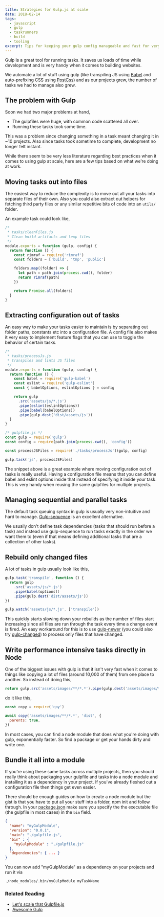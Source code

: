 ```yaml
---
title: Strategies for Gulp.js at scale
date: 2018-02-14
tags:
  - javascript
  - gulp
  - taskrunners
  - build
  - tooling
excerpt: Tips for keeping your gulp config manageable and fast for very large websites. Based on what we do for the docs and help pages at Zoho.
---
```


Gulp is a great tool for running tasks. It saves us loads of time while development and is very handy when it comes to building websites.

We automate a lot of stuff using gulp (like transpiling JS using [Babel](https://babeljs.io/) and auto-prefixing CSS using [PostCss](http://postcss.org/)) and as our projects grew, the number of tasks we had to manage also grew.

## The problem with Gulp

Soon we had two major problems at hand,

- The gulpfiles were huge, with common code scattered all over.
- Running these tasks took some time.

This was a problem since changing something in a task meant changing it in ~10 projects. Also since tasks took sometime to complete, development no longer felt instant.

While there seem to be very less literature regarding best practices when it comes to using gulp at scale, here are a few tips based on what we're doing at work.

## Moving tasks out into files

The easiest way to reduce the complexity is to move out all your tasks into separate files of their own. Also you could also extract out helpers for fetching third party files or any similar repetitive bits of code into an `utils/` folder.

An example task could look like,

```javascript
/*
 * tasks/cleanFiles.js
 * Clean build artifacts and temp files
 */
module.exports = function (gulp, config) {
  return function () {
    const rimraf = require('rimraf')
    const folders = ['build', 'tmp', 'public']

    folders.map((folder) => {
      let path = path.join(process.cwd(), folder)
      return rimraf(path)
    })

    return Promise.all(folders)
  }
}
```

## Extracting configuration out of tasks

An easy way to make your tasks easier to maintain is by separating out folder paths, constants etc into a configuration file. A config file also makes it very easy to implement feature flags that you can use to toggle the behavior of certain tasks.

```javascript
/*
 * tasks/processJs.js
 * transpiles and lints JS files
 */
module.exports = function (gulp, config) {
  return function () {
    const babel = require('gulp-babel')
    const eslint = require('gulp-eslint')
    const { babelOptions, eslintOptions } = config

    return gulp
      .src('assets/js/*.js')
      .pipe(eslint(eslintOptions))
      .pipe(babel(babelOptions))
      .pipe(gulp.dest('dist/assets/js'))
  }
}

/* gulpfile.js */
const gulp = require('gulp')
const config = require(path.join(process.cwd(), 'config'))

const processJSFiles = require('./tasks/processJs')(gulp, config)

gulp.task('js', processJSFiles)
```

The snippet above is a great example where moving configuration out of tasks is really useful. Having a configuration file means that you can define babel and eslint options inside that instead of specifying it inside your task. This is very handy when reusing the same gulpfiles for multiple projects.

## Managing sequential and parallel tasks

The default task queuing syntax in gulp is usually very non-intuitive and hard to manage. [Gulp-sequence](https://www.npmjs.com/package/gulp-sequence) is an excellent alternative.

We usually don't define task dependencies (tasks that should run before a task) and instead use gulp-sequence to run tasks exactly in the order we want them to (even if that means defining additional tasks that are a collection of other tasks).

## Rebuild only changed files

A lot of tasks in gulp usually look like this,

```javascript
gulp.task('transpile', function () {
  return gulp
    .src('assets/js/*.js')
    .pipe(babel(options))
    .pipe(gulp.dest('dist/assets/js'))
})

gulp.watch('assets/js/*.js', ['transpile'])
```

This quickly starts slowing down your rebuilds as the number of files start increasing since all files are run through the task every time a change event is fired. An easy workaround for this is to use [gulp-newer](https://www.npmjs.com/package/gulp-newer) (you could also try [gulp-changed](https://github.com/sindresorhus/gulp-changed)) to process only files that have changed.

## Write performance intensive tasks directly in Node

One of the biggest issues with gulp is that it isn't very fast when it comes to things like copying a lot of files (around 10,000 of them) from one place to another. So instead of doing this,

```javascript
return gulp.src('assets/images/**/*.*').pipe(gulp.dest('assets/images/**/*.*'))
```

do it like this,

```javascript
const copy = require('cpy')

await copy('assets/images/**/*.*', 'dist', {
  parents: true,
})
```

In most cases, you can find a node module that does what you're doing with gulp, exponentially faster. So find a package or get your hands dirty and write one.

## Bundle it all into a module

If you're using these same tasks across multiple projects, then you should really think about packaging your gulpfile and tasks into a node module and installing it as a dependency in your project. If you've already fleshed out a configuration file then things get even easier.

There should be enough guides on how to create a node module but the gist is that you have to put all your stuff into a folder, npm init and follow through. In your [package.json](https://docs.npmjs.com/files/package.json#bin) make sure you specify the the executable file (the gulpfile in most cases) in the `bin` field.

```json
{
  "name": "myGulpModule",
  "version": "0.0.1",
  "main": "./gulpfile.js",
  "bin" : {
    "myGulpModule" : "./gulpfile.js"
  },
  "dependencies": { ... }
}
```

You can now add "myGulpModule" as a dependency on your projects and run it via

```bash
./node_modules/.bin/myGulpModule myTaskName
```

### Related Reading

- [Let's scale that Gulpfile.js](http://www.drinchev.com/blog/let-s-scale-that-gulpfile-js/)
- [Awesome Gulp](https://github.com/alferov/awesome-gulp)
